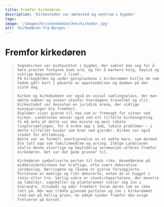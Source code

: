 ```yaml
---
title: Fremfor kirkedøren
description: 'Kirkestedet var møtested og sentrum i bygden'
tags:
image: '/images/kristendomsbolken/kirkedor.jpg'
alt: 'Kirkedøren fra Bergen.'
---
```




# Fremfor kirkedøren 

<Blockquote
    quote='Den som ættleder noen, den som samtykker i arv eller odelsjord, og den som blir ættledet, skal alle gå fram sammen for kirkedøren, og alle skal holde på én bok.'
    footer='Arvetallet, kapittel 8' />

<Spacer height={40}/>
<Container stil="initial side">


    Sognekirken var midtpunktet i bygden. Her samlet man seg for å høre presten forkynne Guds ord, og for å markere helg, høytid og viktige begivenheter i livet. 
    På kirkegården og under gulvplankene i kirkerommet hvilte de som hadde gått bort i påvente av oppstandelsen og dommen på den siste dag. 
    
    Kirken og kirkebakken var også en sosial samlingsplass, der man møtte naboer og venner utenfor hverdagens travelhet og slit. Kirkestedet var dessuten en juridisk arena, der viktige kunngjøringer ble fremført. 
    Diplomer viser gjerne til noe som er fremsagt for vitner ved kirken. Landsloven nevner også ved ett tilfelle kirkesognting. 
    Vi må anta at dette var den minste og mest lokale tingforsamlingen, for å ordne opp i små, lokale problemer – i dette tilfellet husdyr som brøt ned gjerder. Kirken var også stedet for ættledning. 
    Dette var en formell anerkjennelse av et uekte barn, som dermed ble tatt opp som familiemedlem og arving. Ifølge Landsloven skulle denne alvorlige og høytidelig seremonien utføres fremfor kirkedøren. Det var det gode grunner til. 
    
    Kirkedøren symboliserte porten til Guds rike. Hoveddørene på middelalderkirkene har kraftige, ofte svært dekorative jernbeslag. Dørringene og låsene er gjerne forseggjorte. Portalene er mektige og rikt dekorerte, enten de er hugget i stein eller tre. Særlig vakre er stavkirkeportalene, der monstre og fabeldyr, sagnhelter og planteranker vikler seg inn i hverandre. Vitnemål og eder fremført foran døren tok en ikke lett på. Når man trådte gjennom portalen og inn i kirkerommet stod man på hellig grunn, en ydmyk synder fremfor den evige Frelseren på korset.
</Container>

<Figure
    image="/images/Bryggens Museum mai 24-14.jpg"
    title="Kopi av portalen fra Urnes stavkirke"
    alt="Urnes Portalen"
    href= "https://digitaltmuseum.no/0210110758876/portalen-pa-urnes-stavkirke"
>
</Figure>

<Spacer height={170}/>
